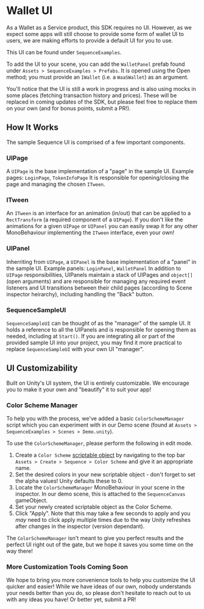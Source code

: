 # Wallet UI

As a Wallet as a Service product, this SDK requires no UI. However, as we expect some apps will still choose to provide some form of wallet UI to users, we are making efforts to provide a default UI for you to use.

This UI can be found under `SequenceExamples`.

To add the UI to your scene, you can add the `WalletPanel` prefab found under `Assets > SequenceExamples > Prefabs`. It is opened using the Open method; you must provide an `IWallet` (i.e. a `WaaSWallet`) as an argument.

You'll notice that the UI is still a work in progress and is also using mocks in some places (fetching transaction history and prices). These will be replaced in coming updates of the SDK, but please feel free to replace them on your own (and for bonus points, submit a PR!).

## How It Works
The sample Sequence UI is comprised of a few important components.

### UIPage
A `UIPage` is the base implementation of a "page" in the sample UI. Example pages: `LoginPage`, `TokenInfoPage`
It is responsible for opening/closing the page and managing the chosen `ITween`.

### ITween
An `ITween` is an interface for an animation (in/out) that can be applied to a `RectTransform` (a required component of a `UIPage`). If you don't like the animations for a given `UIPage` or `UIPanel` you can easily swap it for any other MonoBehaviour implementing the `ITween` interface, even your own!

### UIPanel
Inherriting from `UIPage`, a `UIPanel` is the base implementation of a "panel" in the sample UI. Example panels: `LoginPanel`, `WalletPanel`
In addition to `UIPage` responsibilities, UIPanels maintain a stack of UIPages and `object[]` (open arguments) and are responsible for managing any required event listeners and UI transitions between their child pages (according to Scene inspector heirarchy), including handling the "Back" button.

### SequenceSampleUI
`SequenceSampleUI` can be thought of as the "manager" of the sample UI. It holds a reference to all the UIPanels and is responsible for opening them as needed, including at `Start()`. If you are integrating all or part of the provided sample UI into your project, you may find it more practical to replace `SequenceSampleUI` with your own UI "manager".

## UI Customizability
Built on Unity's UI system, the UI is entirely customizable. We encourage you to make it your own and "beautify" it to suit your app!

### Color Scheme Manager
To help you with the process, we've added a basic `ColorSchemeManager` script which you can experiment with in our Demo scene (found at `Assets > SequenceExamples > Scenes > Demo.unity`).

To use the `ColorSchemeManager`, please perform the following in edit mode.

1. Create a `Color Scheme` [scriptable object](https://docs.unity3d.com/Manual/class-ScriptableObject.html) by navigating to the top bar `Assets > Create > Sequence > Color Scheme` and give it an appropriate name.
2. Set the desired colors in your new scriptable object - don't forget to set the alpha values! Unity defaults these to 0.
3. Locate the `ColorSchemeManager` MonoBehaviour in your scene in the inspector. In our demo scene, this is attached to the `SequenceCanvas` gameObject.
4. Set your newly created scriptable object as the Color Scheme.
5. Click "Apply". Note that this may take a few seconds to apply and you <i>may</i> need to click apply multiple times due to the way Unity refreshes after changes in the inspector (version dependant).

The `ColorSchemeManager` isn't meant to give you perfect results and the perfect UI right out of the gate, but we hope it saves you some time on the way there!

### More Customization Tools Coming Soon
We hope to bring you more convenience tools to help you customize the UI quicker and easier! While we have ideas of our own, nobody understands your needs better than you do, so please don't hesitate to reach out to us with any ideas you have! Or better yet, submit a PR!